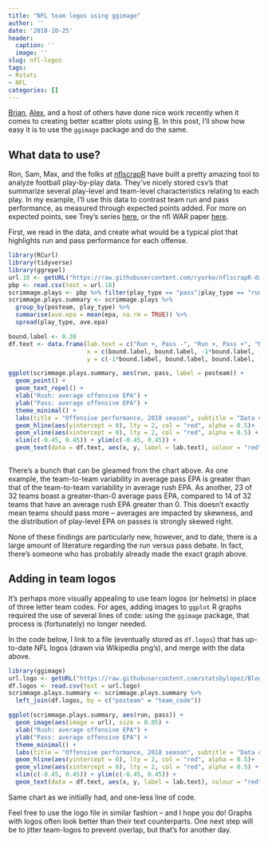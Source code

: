 ```yaml
---
title: "NFL team logos using ggimage"
author: ''
date: '2018-10-25'
header:
  caption: ''
  image: ''
slug: nfl-logos
tags:
- Rstats
- NFL
categories: []
---
```




[Brian](https://twitter.com/bburkeESPN/status/1055150920340774912), [Alex](https://twitter.com/abresler/status/1055446174730240000), and a host of others have done nice work recently when it comes to creating better scatter plots using [R](https://cran.r-project.org/). In this post, I'll show how easy it is to use the `ggimage` package and do the same.

## What data to use?

Ron, Sam, Max, and the folks at [nflscrapR](https://github.com/maksimhorowitz/nflscrapR) have built a pretty amazing tool to analyze football play-by-play data. They've nicely stored csv's that summarize several play-level and team-level characteristics relating to each play. In my example, I'll use this data to contrast team run and pass performance, as measured through expected points added. For more on expected points, see Trey's series [here](http://thespread.us/expected-points.html), or the nfl WAR paper [here](https://arxiv.org/abs/1802.00998).

First, we read in the data, and create what would be a typical plot that highlights run and pass performance for each offense.

```r
library(RCurl)
library(tidyverse)
library(ggrepel)
url.18 <- getURL("https://raw.githubusercontent.com/ryurko/nflscrapR-data/master/play_by_play_data/regular_season/reg_pbp_2018.csv")
pbp <- read.csv(text = url.18)
scrimmage.plays <- pbp %>% filter(play_type == "pass"|play_type == "run")
scrimmage.plays.summary <- scrimmage.plays %>% 
  group_by(posteam, play_type) %>% 
  summarise(ave.epa = mean(epa, na.rm = TRUE)) %>%
  spread(play_type, ave.epa)

bound.label <- 0.38
df.text <- data.frame(lab.text = c("Run +, Pass -", "Run +, Pass +", "Run -, Pass +", "Run -, Pass -"), 
                      x = c(bound.label, bound.label, -1*bound.label, -1*bound.label), 
                      y = c(-1*bound.label, bound.label, bound.label, -1*bound.label))

ggplot(scrimmage.plays.summary, aes(run, pass, label = posteam)) + 
  geom_point() + 
  geom_text_repel() + 
  xlab("Rush: average offensive EPA") + 
  ylab("Pass: average offensive EPA") + 
  theme_minimal() + 
  labs(title = "Offensive performance, 2018 season", subtitle = "Data courtesy: nflscrapR") + 
  geom_hline(aes(yintercept = 0), lty = 2, col = "red", alpha = 0.5)+ 
  geom_vline(aes(xintercept = 0), lty = 2, col = "red", alpha = 0.5) + 
  xlim(c(-0.45, 0.45)) + ylim(c(-0.45, 0.45)) + 
  geom_text(data = df.text, aes(x, y, label = lab.text), colour = "red")
  
```

There's a bunch that can be gleamed from the chart above. As one example, the team-to-team variability in average pass EPA is greater than that of the team-to-team variability in average rush EPA. As another, 23 of 32 teams boast a greater-than-0 average pass EPA, compared to 14 of 32 teams that have an average rush EPA greater than 0. This doesn't exactly mean teams should pass more -- averages are impacted by skewness, and the distribution of play-level EPA on passes is strongly skewed right.

None of these findings are particularly new, however, and to date, there is a large amount of literature regarding the run versus pass debate. In fact, there's someone who has probably already made the exact graph above.

## Adding in team logos

It's perhaps more visually appealing to use team logos (or helmets) in place of three letter team codes. For ages, adding images to `ggplot` R graphs required the use of several lines of code: using the `ggimage` package, that process is (fortunately) no longer needed.

In the code below, I link to a file (eventually stored as `df.logos`) that has up-to-date NFL logos (drawn via Wikipedia png's), and merge with the data above. 

```r
library(ggimage)
url.logo <- getURL("https://raw.githubusercontent.com/statsbylopez/BlogPosts/master/nfl_teamlogos.csv")
df.logos <- read.csv(text = url.logo)
scrimmage.plays.summary <- scrimmage.plays.summary %>% 
  left_join(df.logos, by = c("posteam" = "team_code"))

ggplot(scrimmage.plays.summary, aes(run, pass)) + 
  geom_image(aes(image = url), size = 0.05) + 
  xlab("Rush: average offensive EPA") + 
  ylab("Pass: average offensive EPA") + 
  theme_minimal() + 
  labs(title = "Offensive performance, 2018 season", subtitle = "Data courtesy: nflscrapR") + 
  geom_hline(aes(yintercept = 0), lty = 2, col = "red", alpha = 0.5)+ 
  geom_vline(aes(xintercept = 0), lty = 2, col = "red", alpha = 0.5) + 
  xlim(c(-0.45, 0.45)) + ylim(c(-0.45, 0.45)) + 
  geom_text(data = df.text, aes(x, y, label = lab.text), colour = "red")
```

Same chart as we initially had, and one-less line of code. 

Feel free to use the logo file in similar fashion -- and I hope you do! Graphs with logos often look better than their text counterparts. One next step will be to jitter team-logos to prevent overlap, but that's for another day. 